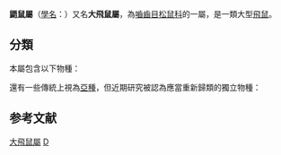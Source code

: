 {{Automatic taxobox
| taxon = Petaurista
| authority = [[约翰·海因里希·弗里德里希·林克|Link]], 1795
| diversity = 約18種
}}

'''鼯鼠屬'''（[[學名|學名]]：{{lang|la|''Petaurista''}}）又名'''大飛鼠屬'''，為[[嚙齒目|嚙齒目]][[松鼠科|松鼠科]]的一屬，是一類大型[[飛鼠|飛鼠]]。{{r|Jackson2012}}

==分類==
本屬包含以下物種{{r|MSW3|Choudhury2007|Choudhury2009|Choudhury2013}}：
{{common taxon list|italic=yes
|红白鼯鼠|Petaurista alborufus |Milne-Edwards, 1870
|小鼯鼠|Petaurista elegans |Müller, 1840
|白颊鼯鼠|Petaurista leucogenys |Temminck, 1827
|栗褐鼯鼠|Petaurista magnificus |Hodgson, 1836
|梅丘卡鼯鼠|Petaurista mechukaensis |Choudhury, 2007
|祁靈公山鼯鼠|Petaurista mishmiensis |Choudhury, 2009
|不丹鼯鼠|Petaurista nobilis |Gray, 1842
|棕鼯鼠|Petaurista petaurista |Pallas, 1766
|赤鼯鼠|Petaurista philippensis |Elliot, 1839
|桑朗鼯鼠|Petaurista siangensis |Choudhury, 2013
|灰鼯鼠|Petaurista xanthotis |Milne-Edwards, 1872
}}

還有一些傳統上視為[[亞種|亞種]]，但近期研究被認為應當重新歸類的獨立物種{{r|Jackson2012|Li2013}}：
{{common taxon list|italic=yes
|白腹棕鼯鼠|Petaurista albiventer |Gray, 1834
|灰頭鼯鼠|Petaurista caniceps |Gray, 1842
|大赤鼯鼠|Petaurista grandis |Swinhoe, 1863
|海南鼯鼠|Petaurista hainana |G. Allen, 1925
|白面鼯鼠|Petaurista lena |Thomas, 1907
|白斑鼯鼠|Petaurista marica |Thomas, 1912
|欽敦江鼯鼠|Petaurista sybilla |Thomas and Wroughton, 1916
}}

==参考文献==
{{reflist|refs=
<ref name=Jackson2012>{{cite book | author=Jackson, S.M. | year=2012 | title=Gliding Mammals of the World | publisher=CSIRO Publishing | pages=112–135 | isbn=9780643092600 }}</ref>
<ref name=MSW3>{{MSW3 Sciuridae |id=12400370 |heading=Genus ''Petaurista''}}</ref>
<ref name=Choudhury2007>{{cite journal | author=Choudhury, A.U. | year=2007 | title=A new flying squirrel of the genus ''Petaurista Link'' from Arunachal Pradesh in north-east India | journal=Newsletter and Journal of the Rhino Foundation for Nat. in NE India | volume=7 | pages=26–32 }}</ref>
<ref name=Choudhury2009>{{cite journal | author=Choudhury, A.U. | year=2009 | title=One more new flying squirrel of the genus ''Petaurista'' Link, 1795 from Arunachal Pradesh in northeast India | journal=Newsletter and Journal of the Rhino Foundation for Nat. in NE India | volume=8 | pages=26–34 }}</ref>
<ref name=Choudhury2013>{{cite journal | author=Choudhury, A.U. | year=2013 | title=Descriptions of a new species of giant flying squirrel of genus ''Petaurista'' Link, 1795 from Siang basin, Arunachal Pradesh in North East India | journal=Newsletter and Journal of the Rhino Foundation for Nat. in NE India | volume=9 | pages=30–38 }}</ref>
<ref name=Li2013>{{cite journal | author1=Li, S. | author2=K. He | author3=F.-H. Yu | author4=Q.-S. Yang | year=2013 | title=Molecular Phylogeny and Biogeography of Petaurista Inferred from the Cytochrome b Gene, with Implications for the Taxonomic Status of P. caniceps, P. marica and P. sybilla | journal=PLoS ONE | volume=8 | issue=7 | page=e70461 | doi=10.1371/journal.pone.0070461 }}</ref>
}}

{{Taxonbar}}

{{嚙齒目小作品}}
[[Category:大飛鼠屬|]]
[[Category:松鼠科|D]]